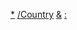 {{Categories by country|nocat}}

[[Category:亚洲各国交通|*]]
[[Category:亚洲交通模板|/Country]]
[[Category:各国交通模板|&]]
[[Category:亚洲各国模板|:]]